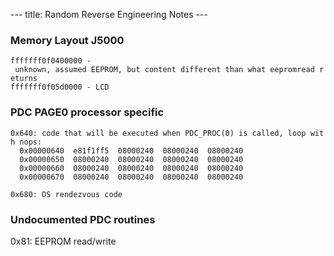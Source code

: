 ---
title: Random Reverse Engineering Notes
---

=== Memory Layout J5000 ===

 fffffff0f0400000 - unknown, assumed EEPROM, but content different than what eepromread returns
 fffffff0f05d0000 - LCD

=== PDC PAGE0 processor specific ===

 0x640: code that will be executed when PDC_PROC(0) is called, loop with nops:
   0x00000640  e81f1ff5  08000240  08000240  08000240
   0x00000650  08000240  08000240  08000240  08000240
   0x00000660  08000240  08000240  08000240  08000240
   0x00000670  08000240  08000240  08000240  08000240

 0x680: OS rendezvous code

=== Undocumented PDC routines ===

0x81: EEPROM read/write